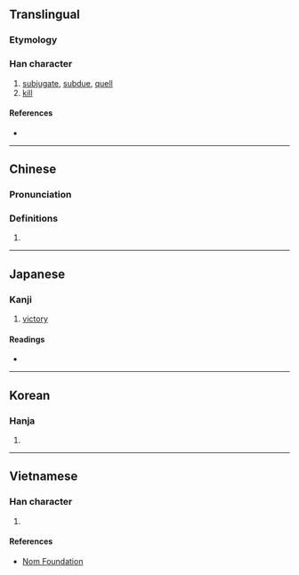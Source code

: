 {{character info/new}}
==Translingual==

===Etymology===
{{Han etyl}}

===Han character===
{{Han char|rn=62|rad=戈|as=09|sn=13|four=43750|canj=TVI|ids=⿰甚戈}}

# [[subjugate]], [[subdue]], [[quell]]
# [[kill]]

====References====
* {{Han ref|kx=0413.170|dkj=11616|dj=0756.110|hdz=21408.110|uh=6221|ud=25121|bh=B760|bd=46944}}

----

==Chinese==
{{zh-forms}}

===Pronunciation===
{{zh-pron
|m=kān
|c=ham1
|md=
|mn=kham
|w=
|mc=y
|oc=y
|cat=
}}

===Definitions===
{{zh-hanzi}}

# {{rfdef|lang=zh}}

----

==Japanese==

===Kanji===
{{ja-kanji|grade=|rs=戈09}}

# [[victory]]

====Readings====
* {{ja-readings|on=[[かん]] (kan), [[ちん]] (chin)|kun=[[かつ]] (katsu)}}

----

==Korean==

===Hanja===
{{ko-hanja|hangeul=감|eumhun=|rv=gam|mr=kam|y=kam}}

# {{defn|lang=ko|sort=戈09}}

----

==Vietnamese==

===Han character===
{{vi-readings|rs=戈09|hanviet=kham}}

# {{defn|lang=vi|sort=戈09}}

====References====
* [http://nomfoundation.org/common/nom_details.php?codepoint=6221 Nom Foundation]